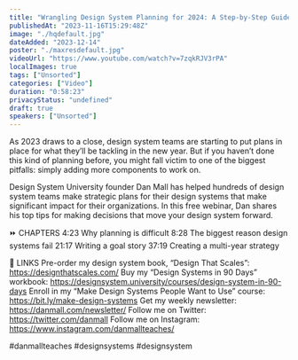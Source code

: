 ```yaml
---
title: "Wrangling Design System Planning for 2024: A Step-by-Step Guide"
publishedAt: "2023-11-16T15:29:48Z"
image: "./hqdefault.jpg"
dateAdded: "2023-12-14"
poster: "./maxresdefault.jpg"
videoUrl: "https://www.youtube.com/watch?v=7zqkRJV3rPA"
localImages: true
tags: ["Unsorted"]
categories: ["Video"]
duration: "0:58:23"
privacyStatus: "undefined"
draft: true
speakers: ["Unsorted"]
---
```

​As 2023 draws to a close, design system teams are starting to put plans in place for what they’ll be tackling in the new year. But if you haven’t done this kind of planning before, you might fall victim to one of the biggest pitfalls: simply adding more components to work on.

​Design System University founder Dan Mall has helped hundreds of design system teams make strategic plans for their design systems that make significant impact for their organizations. In this free webinar, Dan shares his top tips for making decisions that move your design system forward.

⏩ CHAPTERS
4:23 Why planning is difficult
8:28 The biggest reason design systems fail
21:17 Writing a goal story
37:19 Creating a multi-year strategy

🔗 LINKS
Pre-order my design system book, “Design That Scales”: https://designthatscales.com/
Buy my “Design Systems in 90 Days” workbook: https://designsystem.university/courses/design-system-in-90-days
Enroll in my “Make Design Systems People Want to Use” course: https://bit.ly/make-design-systems
Get my weekly newsletter: https://danmall.com/newsletter/
Follow me on Twitter: https://twitter.com/danmall
Follow me on Instagram: https://www.instagram.com/danmallteaches/

#danmallteaches #designsystems #designsystem
